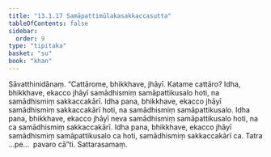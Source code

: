 ```yaml
---
title: "13.1.17 Samāpattimūlakasakkaccasutta"
tableOfContents: false
sidebar:
  order: 9
type: "tipitaka"
basket: "su"
book: "khan"
---
```



<DynamicBreadcrumb />

<Division number="678" book="khan">

<Paragraph number="1313" book="khan">
Sāvatthinidānaṃ. “Cattārome, bhikkhave, jhāyī. Katame cattāro? Idha, bhikkhave, ekacco jhāyī samādhismiṃ samāpattikusalo hoti, na samādhismiṃ sakkaccakārī. Idha pana, bhikkhave, ekacco jhāyī samādhismiṃ sakkaccakārī hoti, na samādhismiṃ samāpattikusalo. Idha pana, bhikkhave, ekacco jhāyī neva samādhismiṃ samāpattikusalo hoti, na ca samādhismiṃ sakkaccakārī. Idha pana, bhikkhave, ekacco jhāyī samādhismiṃ samāpattikusalo ca hoti, samādhismiṃ sakkaccakārī ca. Tatra …pe…  pavaro cā”ti.

</Paragraph>
</Division>

<Paragraph number="1314" type="center" book="khan">
Sattarasamaṃ.
</Paragraph>